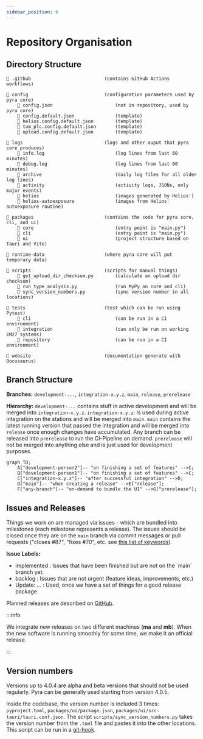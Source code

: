 ```yaml
---
sidebar_position: 6
---
```


# Repository Organisation

## Directory Structure

```
📁 .github                           (contains GitHub Actions workflows)

📁 config                            (configuration parameters used by pyra core)
    📄 config.json                       (not in repository, used by pyra core)
    📄 config.default.json               (template)
    📄 helios.config.default.json        (template)
    📄 tum_plc.config.default.json       (template)
    📄 upload.config.default.json        (template)

📁 logs                              (logs and other ouput that pyra core produces)
    📄 info.log                          (log lines from last 60 minutes)
    📄 debug.log                         (log lines from last 60 minutes)
    📁 archive                           (daily log files for all older log lines)
    📁 activity                          (activity logs, JSONs, only major events)
    📁 helios                            (images generated by Helios')
    📁 helios-autoexposure               (images from Helios' autoexposure routine)

📁 packages                          (contains the code for pyra core, cli, and ui)
    📁 core                              (entry point is "main.py")
    📁 cli                               (entry point is "main.py")
    📁 ui                                (project structure based on Tauri and Vite)

📁 runtime-data                      (where pyra core will put temporary data)

📁 scripts                           (scripts for manual things)
    📄 get_upload_dir_checksum.py        (calculate an upload dir checksum)
    📄 run_type_analysis.py              (run MyPy on core and cli)
    📄 sync_version_numbers.py           (sync version number in all locations)

📁 tests                             (test which can be run using Pytest)
    📁 cli                               (can be run in a CI environment)
    📁 integration                       (can only be run on working EM27 systems)
    📁 repository                        (can be run in a CI environment)

📁 website                           (documentation generate with Docusaurus)
```

## Branch Structure

**Branches:** `development-...`, `integration-x.y.z`, `main`, `release`, `prerelease`

**Hierarchy:** `development-...` contains stuff in active development and will be merged into `integration-x.y.z`. `integration-x.y.z`: Is used during active integration on the stations and will be merged into `main`. `main` contains the latest running version that passed the integration and will be merged into `release` once enough changes have accumulated. Any branch can be released into `prerelease` to run the CI-Pipeline on demand. `prerelease` will not be merged into anything else and is just used for development purposes.

```mermaid
graph TD;
    A["development-person2"]-- "on finishing a set of features" -->C;
    B["development-person1"]-- "on finishing a set of features" -->C;
    C["integration-x.y.z"]-- "after successful integration" -->D;
    D["main"]-- "when creating a release" -->E["release"];
    F["any-branch"]-- "on-demand to bundle the UI" -->G["prerelease"];
```

## Issues and Releases

Things we work on are managed via issues - which are bundled into milestones (each milestone represents a release). The issues should be closed once they are on the `main` branch via commit messages or pull requests ("closes #87", "fixes #70", etc. see [this list of keywords](https://docs.github.com/en/issues/tracking-your-work-with-issues/linking-a-pull-request-to-an-issue#linking-a-pull-request-to-an-issue-using-a-keyword)).

**Issue Labels:**

-   <span className='tw-bg-gray-200 tw-text-gray-700 tw-px-1.5 tw-py-0.5 tw-rounded tw-font-mono tw-text-sm tw-font-bold'>
        implemented
    </span>
    : Issues that have been finished but are not on the `main` branch yet.
-   <span className='tw-bg-gray-800 tw-text-gray-150 tw-px-1.5 tw-py-0.5 tw-rounded tw-font-mono tw-text-sm tw-font-bold'>
        backlog
    </span>
    : Issues that are not urgent (feature ideas, improvements, etc.)
-   <span className='tw-bg-purple-800 tw-text-purple-50 tw-px-1.5 tw-py-0.5 tw-rounded tw-font-mono tw-text-sm tw-font-bold'>
        Update: ...
    </span>
    : Used, once we have a set of things for a good release package

Planned releases are described on [GitHub](https://github.com/tum-esm/pyra/milestones).

:::info

We integrate new releases on two different machines (**ma** and **mb**). When the new software is running smoothly for some time, we make it an official release.

:::

## Version numbers

Versions up to 4.0.4 are alpha and beta versions that should not be used regularly. Pyra can be generally used starting from version 4.0.5.

Inside the codebase, the version number is included 3 times: `pyproject.toml`, `packages/ui/package.json`, `packages/ui/src-tauri/tauri.conf.json`. The script `scripts/sync_version_numbers.py` takes the version number from the `.toml` file and pastes it into the other locations. This script can be run in a [git-hook](https://git-scm.com/book/en/v2/Customizing-Git-Git-Hooks).
